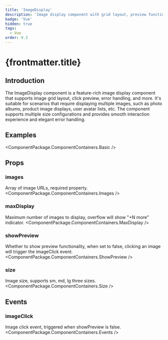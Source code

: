 ```yaml
---
title: 'ImageDisplay'
description: 'Image display component with grid layout, preview functionality and error handling'
badge: 'Vue'
hidden: true
tags:
  - Vue
order: 9.3
---
```



# {frontmatter.title}

## Introduction

The ImageDisplay component is a feature-rich image display component that supports image grid layout, click preview, error handling, and more. It's suitable for scenarios that require displaying multiple images, such as photo albums, product image displays, user avatar lists, etc. The component supports multiple size configurations and provides smooth interaction experience and elegant error handling.

## Examples

<ComponentPackage.ComponentContainers.Basic />

## Props

### images
Array of image URLs, required property.
<ComponentPackage.ComponentContainers.Images />

### maxDisplay
Maximum number of images to display, overflow will show "+N more" indicator.
<ComponentPackage.ComponentContainers.MaxDisplay />

### showPreview
Whether to show preview functionality, when set to false, clicking an image will trigger the imageClick event.
<ComponentPackage.ComponentContainers.ShowPreview />

### size
Image size, supports sm, md, lg three sizes.
<ComponentPackage.ComponentContainers.Size />

## Events

### imageClick
Image click event, triggered when showPreview is false.
<ComponentPackage.ComponentContainers.Events />
